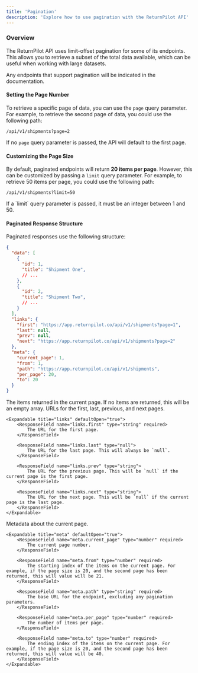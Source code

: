 ```yaml
---
title: 'Pagination'
description: 'Explore how to use pagination with the ReturnPilot API'
---
```


### Overview

The ReturnPilot API uses limit-offset pagination for some of its endpoints. This allows you to retrieve a subset of the total data available, which can be useful when working with large datasets.

Any endpoints that support pagination will be indicated in the documentation.

#### Setting the Page Number

To retrieve a specific page of data, you can use the `page` query parameter. For example, to retrieve the second page of data, you could use the following path:

```
/api/v1/shipments?page=2
```

If no `page` query parameter is passed, the API will default to the first page.

#### Customizing the Page Size

By default, paginated endpoints will return **20 items per page**. However, this can be customized by passing a `limit` query parameter. For example, to retrieve 50 items per page, you could use the following path:

```
/api/v1/shipments?limit=50
```

<Info>
    If a `limit` query parameter is passed, it must be an integer between 1 and 50.
</Info>

#### Paginated Response Structure

Paginated responses use the following structure:

<ResponseExample>

```json Example Response Structure
{
  "data": [
    {
      "id": 1,
      "title": "Shipment One",
      // ...
    },
    {
      "id": 2,
      "title": "Shipment Two",
      // ...
    }
  ],
  "links": {
    "first": "https://app.returnpilot.co/api/v1/shipments?page=1",
    "last": null,
    "prev": null,
    "next": "https://app.returnpilot.co/api/v1/shipments?page=2"
  },
  "meta": {
    "current_page": 1,
    "from": 1,
    "path": "https://app.returnpilot.co/api/v1/shipments",
    "per_page": 20,
    "to": 20
  }
}
```

</ResponseExample>

<ResponseField name="data" type="array" required>
    The items returned in the current page. If no items are returned, this will be an empty array.
</ResponseField>

<ResponseField name="links" type="array" required>
    URLs for the first, last, previous, and next pages.

    <Expandable title="links" defaultOpen="true">
        <ResponseField name="links.first" type="string" required>
            The URL for the first page.
        </ResponseField>

        <ResponseField name="links.last" type="null">
            The URL for the last page. This will always be `null`.
        </ResponseField>

        <ResponseField name="links.prev" type="string">
            The URL for the previous page. This will be `null` if the current page is the first page.
        </ResponseField>

        <ResponseField name="links.next" type="string">
            The URL for the next page. This will be `null` if the current page is the last page.
        </ResponseField>
    </Expandable>
</ResponseField>

<ResponseField name="meta" type="array" required>
    Metadata about the current page.

    <Expandable title="meta" defaultOpen="true">
        <ResponseField name="meta.current_page" type="number" required>
            The current page number.
        </ResponseField>

        <ResponseField name="meta.from" type="number" required>
            The starting index of the items on the current page. For example, if the page size is 20, and the second page has been returned, this will value will be 21.
        </ResponseField>

        <ResponseField name="meta.path" type="string" required>
            The base URL for the endpoint, excluding any pagination parameters.
        </ResponseField>

        <ResponseField name="meta.per_page" type="number" required>
            The number of items per page.
        </ResponseField>

        <ResponseField name="meta.to" type="number" required>
            The ending index of the items on the current page. For example, if the page size is 20, and the second page has been returned, this will value will be 40.
        </ResponseField>
    </Expandable>
</ResponseField>